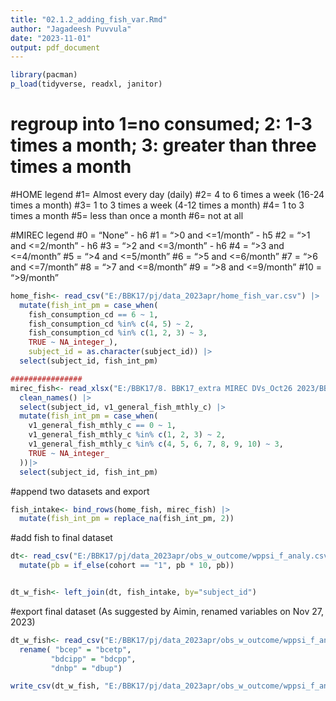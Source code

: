 ```yaml
---
title: "02.1.2_adding_fish_var.Rmd"
author: "Jagadeesh Puvvula"
date: "2023-11-01"
output: pdf_document
---
```


```r
library(pacman)
p_load(tidyverse, readxl, janitor)
```

# regroup into 1=no consumed; 2: 1-3 times a month; 3: greater than three times a month
#HOME legend
#1= Almost every day (daily)
#2= 4 to 6 times a week (16-24 times a month)
#3= 1 to 3 times a week (4-12 times a month)
#4= 1 to 3 times a month
#5= less than once a month
#6= not at all

#MIREC legend
#0 = "None" - h6
#1 = ">0 and <=1/month" - h5
#2 = ">1 and <=2/month" - h6
#3 = ">2 and <=3/month" - h6
#4 = ">3 and <=4/month"
#5 = ">4 and <=5/month"
#6 = ">5 and <=6/month"
#7 = ">6 and <=7/month"
#8 = ">7 and <=8/month"
#9 = ">8 and <=9/month"
#10 = ">9/month"
```r
home_fish<- read_csv("E:/BBK17/pj/data_2023apr/home_fish_var.csv") |>
  mutate(fish_int_pm = case_when(
    fish_consumption_cd == 6 ~ 1,
    fish_consumption_cd %in% c(4, 5) ~ 2,
    fish_consumption_cd %in% c(1, 2, 3) ~ 3,
    TRUE ~ NA_integer_),
    subject_id = as.character(subject_id)) |>
  select(subject_id, fish_int_pm)

################
mirec_fish<- read_xlsx("E:/BBK17/8. BBK17_extra MIREC DVs_Oct26 2023/BBK17_MIREC_MOTHER_DVs_Yes_to_MIREC_BBK_Sept28 2023.xlsx") |>
  clean_names() |>
  select(subject_id, v1_general_fish_mthly_c) |>
  mutate(fish_int_pm = case_when(
    v1_general_fish_mthly_c == 0 ~ 1,
    v1_general_fish_mthly_c %in% c(1, 2, 3) ~ 2,
    v1_general_fish_mthly_c %in% c(4, 5, 6, 7, 8, 9, 10) ~ 3,
    TRUE ~ NA_integer_
  ))|>
  select(subject_id, fish_int_pm)
```

#append two datasets and export
```r
fish_intake<- bind_rows(home_fish, mirec_fish) |>
  mutate(fish_int_pm = replace_na(fish_int_pm, 2))
```

#add fish to final dataset
```r
dt<- read_csv("E:/BBK17/pj/data_2023apr/obs_w_outcome/wppsi_f_analy.csv")|>
  mutate(pb = if_else(cohort == "1", pb * 10, pb))


dt_w_fish<- left_join(dt, fish_intake, by="subject_id")
```

#export final dataset (As suggested by Aimin, renamed variables on Nov 27, 2023)
```r
dt_w_fish<- read_csv("E:/BBK17/pj/data_2023apr/obs_w_outcome/wppsi_f_analy.csv") |>
  rename( "bcep" = "bcetp",
         "bdcipp" = "bdcpp",
         "dnbp" = "dbup")

write_csv(dt_w_fish, "E:/BBK17/pj/data_2023apr/obs_w_outcome/wppsi_f_analy.csv")
```




